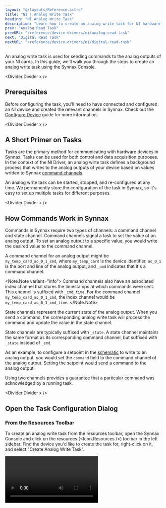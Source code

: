 ```yaml
---
layout: "@/layouts/Reference.astro"
title: "NI | Analog Write Task"
heading: "NI Analog Write Task"
description: "Learn how to create an analog write task for NI hardware."
prev: "Analog Read Task"
prevURL: "/reference/device-drivers/ni/analog-read-task"
next: "Digital Read Task"
nextURL: "/reference/device-drivers/ni/digital-read-task"
---
```



An analog write task is used for sending commands to the analog outputs of your NI
cards. In this guide, we'll walk you through the steps to create an analog write task
using the Synnax Console.

<Divider.Divider x />

## Prerequisites

Before configuring the task, you'll need to have connected and configured an NI device
and created the relevant channels in Synnax. Check out the [Configure
Device](/reference/device-drivers/ni/configure-device) guide for more information.

<Divider.Divider x />

## A Short Primer on Tasks

Tasks are the primary method for communicating with hardware devices in Synnax. Tasks
can be used for both control and data acquisition purposes. In the context of the NI
Driver, an analog wirte task defines a background process that writes to the analog
outputs of your device based on values written to Synnax [command
channels](#how-commands-work-in-synnax).

An analog write task can be started, stopped, and re-configured at any time. We
permanently store the configuration of the task in Synnax, so it's easy to set up
multiple tasks for different purposes.

<Divider.Divider x />

## How Commands Work in Synnax

Commands in Synnax require two types of channels: a command channel and state channel.
Command channels signal a task to set the value of an analog output. To set an analog
output to a specific value, you would write the desired value to the command channel.

A command channel for an analog output might be `my_temp_card_ao_0_1_cmd`, where
`my_temp_card` is the device identifier, `ao_0_1` is the port and line of the analog
output, and `_cmd` indicates that it's a command channel.

<Note.Note variant="info">
  Command channels also have an associated index channel that stores the timestamps at
  which commands were sent. This channel is suffixed with `_cmd_time`. For the command
  channel `my_temp_card_ao_0_1_cmd`, the index channel would be
  `my_temp_card_ao_0_1_cmd_time`.
</Note.Note>

State channels represent the current state of the analog output. When you send a
command, the corresponding analog write task will process the command and update the
value in the state channel.

State channels are typically suffixed with `_state`. A state channel maintains the same
format as its corresponding command channel, but suffixed with `_state` instead of
`_cmd`.

As an example, to configure a setpoint in the [schematic](/reference/console/schematics)
to write to an analog output, you would set the `command` field to the command channel
of the analog output. Setting the setpoint would send a command to the analog output.

Using two channels provides a guarantee that a particular command was acknowledged by a
running task.

<Divider.Divider x />

## Open the Task Configuration Dialog

### From the Resources Toolbar

To create an analog write task from the resources toolbar, open the Synnax Console and
click on the resources (<Icon.Resources />) toolbar in the left sidebar. Find the device
you'd like to create the task for, right-click on it, and select "Create Analog Write Task".

<Video client:only="react" id="device-drivers/ni/analog-write-task/create-device" />

### From the Command Palette

To create an analog write task from the command palette, open the Synnax Console and
click on the Quick Search & Command Palette at the top. You can also open this palette
with `Ctrl+Shift+P` on Windows and `Cmd+Shift+P` on macOS.

In command mode (enabled when the first character in the input is ">"), type
"NI". You'll see an option called "Create a New Analog Write Task". Select this
option to open the write task configuration dialog.

<Video client:only="react" id="device-drivers/ni/analog-write-task/create-palette" />

### From The Layout Selector

To create an analog write task from the layout selector, click on the "+" button in the
top right corner and select "NI Analog Write Task".

<Video client:only="react" id="device-drivers/ni/analog-write-task/create-layout" />

<Divider.Divider x />

## Configure the Task

### <StepText level="h3" step={1}>Select your NI Device</StepText>

The first step is to select the NI device you'd like to write to the outputs of. Use
the dropdown menu in the top left corner to do so.

<Video client:only="react" id="device-drivers/ni/analog-write-task/select-device" />

### <StepText level="h3" step={2}>Add Channels to the Task</StepText>

Next, you'll need to add the channels you'd like to write to. Click the "+" button in
the channels section. Once you have a channel, you can select the channel type, scaling,
and other details in the form on the right.

<Video client:only="react" id="device-drivers/ni/analog-write-task/add-channel" />

### <StepText level="h3" step={3}>Configure the State Update Rate</StepText>

The state update rate determines how often the state channels in the task are updated.
Set the rate higher in scenarios that require quick response times.

<Image
  client:only="react"
  id="device-drivers/ni/analog-write-task/state-rate"
  style={{ width: "50%", minWidth: 200 }}
/>

<Divider.Divider x />

## Start the Task

Once you've added all of the channels you need and have configured sampling rates, hit
the "Configure" button. If there are no errors, Synnax will acknowledge the configured
task and enable the Play (<Icon.Play />) button in the dialog. Click this button to
start the task.

<Video client:only="react" id="device-drivers/ni/analog-write-task/start" />

<Note.Note variant="info">
  Starting and stopping a task does not re-apply the task configuration. If you've made
  changes to the configuration, you'll need to re-configure the task by hitting the
  "Configure" button.
</Note.Note>

